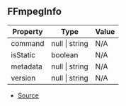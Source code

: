 ## FFmpegInfo

| Property | Type | Value |
| ----------- | ----------- | ----------- |
| command | null \| string | N/A |
| isStatic | boolean | N/A |
| metadata | null \| string | N/A |
| version | null \| string | N/A |


- [Source](https://github.com/Androz2091/discord-player/blob/72b264e/packages/ffmpeg/src/FFmpeg.ts#L11)